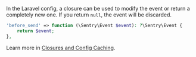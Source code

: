 In the Laravel config, a closure can be used to modify the event or return a completely new one. If you return `null`, the event will be discarded.

```php {filename:config/sentry.php}
'before_send' => function (\Sentry\Event $event): ?\Sentry\Event {
    return $event;
},
```

<Alert>

Learn more in [Closures and Config Caching](/platforms/php/guides/laravel/configuration/laravel-options/#closures-and-config-caching).

</Alert>

